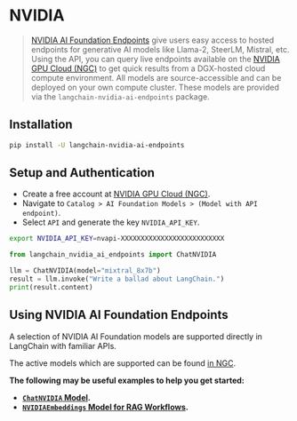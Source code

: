 # NVIDIA

> [NVIDIA AI Foundation Endpoints](https://www.nvidia.com/en-us/ai-data-science/foundation-models/) give users easy access to hosted endpoints for generative AI models like Llama-2, SteerLM, Mistral, etc. Using the API, you can query live endpoints available on the [NVIDIA GPU Cloud (NGC)](https://catalog.ngc.nvidia.com/ai-foundation-models) to get quick results from a DGX-hosted cloud compute environment. All models are source-accessible and can be deployed on your own compute cluster.
These models are provided via the `langchain-nvidia-ai-endpoints` package.

## Installation

```bash
pip install -U langchain-nvidia-ai-endpoints
```

## Setup and Authentication

- Create a free account at [NVIDIA GPU Cloud (NGC)](https://catalog.ngc.nvidia.com/).
- Navigate to `Catalog > AI Foundation Models > (Model with API endpoint)`.
- Select `API` and generate the key `NVIDIA_API_KEY`.

```bash
export NVIDIA_API_KEY=nvapi-XXXXXXXXXXXXXXXXXXXXXXXXXX
```

```python
from langchain_nvidia_ai_endpoints import ChatNVIDIA

llm = ChatNVIDIA(model="mixtral_8x7b")
result = llm.invoke("Write a ballad about LangChain.")
print(result.content)
```

## Using NVIDIA AI Foundation Endpoints

A selection of NVIDIA AI Foundation models are supported directly in LangChain with familiar APIs.

The active models which are supported can be found [in NGC](https://catalog.ngc.nvidia.com/orgs/nvidia/teams/ai-foundation/).

**The following may be useful examples to help you get started:**
- **[`ChatNVIDIA` Model](/docs/integrations/chat/nvidia_ai_endpoints).**
- **[`NVIDIAEmbeddings` Model for RAG Workflows](/docs/integrations/text_embeddings/nvidia_ai_endpoints).**
